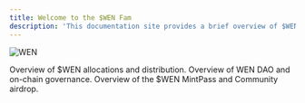 ```yaml
---
title: Welcome to the $WEN Fam
description: 'This documentation site provides a brief overview of $WEN and its associated business entities. The site is a work in progress and will be updated frequently. Maintaining these docs will soon become the responsibility of WEN DAO.'
---
```


![WEN](/images/wen.png)


<CardGroup cols={1}>
  <Card
    title="Tokenomics"
    icon="coins"
    href="/tokenomics"
  >
    Overview of $WEN allocations and distribution.
  </Card>
  <Card
    title="Governance"
    icon="users"
    href="/governance"
  >
    Overview of WEN DAO and on-chain governance.
  </Card>
  <Card
    title="Airdrop"
    icon="box"
    href="/airdrop"
  >
    Overview of the $WEN MintPass and Community airdrop.
  </Card>
</CardGroup>
